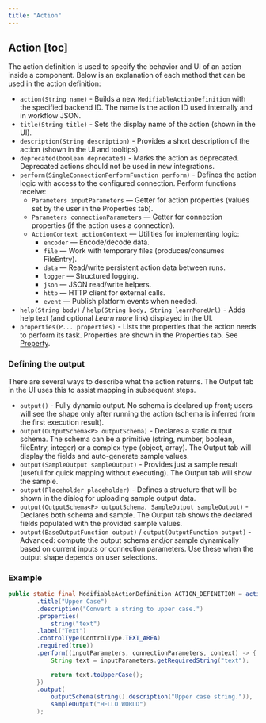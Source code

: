 ```yaml
---
title: "Action"
---
```


## Action [toc]

The action definition is used to specify the behavior and UI of an action inside a component. Below is an explanation of each method that can be used in the action definition:

- `action(String name)` - Builds a new `ModifiableActionDefinition` with the specified backend ID. The name is the action ID used internally and in workflow JSON.
- `title(String title)` - Sets the display name of the action (shown in the UI).
- `description(String description)` - Provides a short description of the action (shown in the UI and tooltips).
- `deprecated(boolean deprecated)` - Marks the action as deprecated. Deprecated actions should not be used in new integrations.
- `perform(SingleConnectionPerformFunction perform)` - Defines the action logic with access to the configured connection.
  Perform functions receive:
  - `Parameters inputParameters` — Getter for action properties (values set by the user in the Properties tab).
  - `Parameters connectionParameters` — Getter for connection properties (if the action uses a connection).
  - `ActionContext actionContext` — Utilities for implementing logic:
    - `encoder` — Encode/decode data.
    - `file` — Work with temporary files (produces/consumes FileEntry).
    - `data` — Read/write persistent action data between runs.
    - `logger` — Structured logging.
    - `json` — JSON read/write helpers.
    - `http` — HTTP client for external calls.
    - `event` — Publish platform events when needed.
- `help(String body)` / `help(String body, String learnMoreUrl)` - Adds help text (and optional *Learn more* link) displayed in the UI.
- `properties(P... properties)` - Lists the properties that the action needs to perform its task. Properties are shown in the Properties tab. See [Property](/developer-guide/component-specification/property).

### Defining the output
There are several ways to describe what the action returns. The Output tab in the UI uses this to assist mapping in subsequent steps.

- `output()` - Fully dynamic output. No schema is declared up front; users will see the shape only after running the action (schema is inferred from the first execution result).
- `output(OutputSchema<P> outputSchema)` - Declares a static output schema. The schema can be a primitive (string, number, boolean, fileEntry, integer) or a complex type (object, array). The Output tab will display the fields and auto-generate sample values.
- `output(SampleOutput sampleOutput)` - Provides just a sample result (useful for quick mapping without executing). The Output tab will show the sample.
- `output(Placeholder placeholder)` - Defines a structure that will be shown in the dialog for uploading sample output data.
- `output(OutputSchema<P> outputSchema, SampleOutput sampleOutput)` - Declares both schema and sample. The Output tab shows the declared fields populated with the provided sample values.
- `output(BaseOutputFunction output)` / `output(OutputFunction output)` - Advanced: compute the output schema and/or sample dynamically based on current inputs or connection parameters. Use these when the output shape depends on user selections.

### Example

```java
public static final ModifiableActionDefinition ACTION_DEFINITION = action("upperCase")
        .title("Upper Case")
        .description("Convert a string to upper case.")
        .properties(
            string("text")
        .label("Text")
        .controlType(ControlType.TEXT_AREA)
        .required(true))
        .perform((inputParameters, connectionParameters, context) -> {
            String text = inputParameters.getRequiredString("text");

            return text.toUpperCase();
        })
        .output(
            outputSchema(string().description("Upper case string.")),
            sampleOutput("HELLO WORLD")
        );
```
